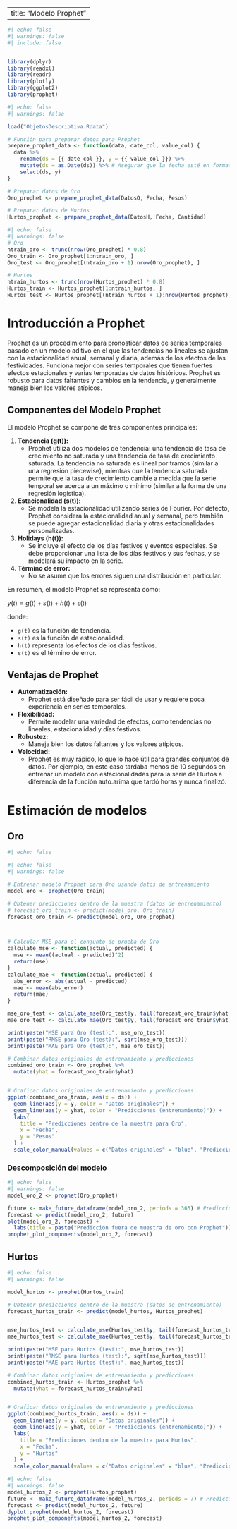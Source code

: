 
---
title: "Modelo Prophet"
---

```r
#| echo: false
#| warnings: false
#| include: false


library(dplyr)
library(readxl)
library(readr)
library(plotly)
library(ggplot2)
library(prophet)
```

```r
#| echo: false
#| warnings: false

load("ObjetosDescriptiva.Rdata")

# Función para preparar datos para Prophet
prepare_prophet_data <- function(data, date_col, value_col) {
  data %>%
    rename(ds = {{ date_col }}, y = {{ value_col }}) %>%
    mutate(ds = as.Date(ds)) %>% # Asegurar que la fecha esté en formato Date
    select(ds, y)
}

# Preparar datos de Oro
Oro_prophet <- prepare_prophet_data(DatosO, Fecha, Pesos)

# Preparar datos de Hurtos
Hurtos_prophet <- prepare_prophet_data(DatosH, Fecha, Cantidad)
```


```r
#| echo: false
#| warnings: false
# Oro
ntrain_oro <- trunc(nrow(Oro_prophet) * 0.8)
Oro_train <- Oro_prophet[1:ntrain_oro, ]
Oro_test <- Oro_prophet[(ntrain_oro + 1):nrow(Oro_prophet), ]

# Hurtos
ntrain_hurtos <- trunc(nrow(Hurtos_prophet) * 0.8)
Hurtos_train <- Hurtos_prophet[1:ntrain_hurtos, ]
Hurtos_test <- Hurtos_prophet[(ntrain_hurtos + 1):nrow(Hurtos_prophet), ]
```


# Introducción a Prophet

Prophet es un procedimiento para pronosticar datos de series temporales basado en un modelo aditivo en el que las tendencias no lineales se ajustan con la estacionalidad anual, semanal y diaria, además de los efectos de las festividades. Funciona mejor con series temporales que tienen fuertes efectos estacionales y varias temporadas de datos históricos. Prophet es robusto para datos faltantes y cambios en la tendencia, y generalmente maneja bien los valores atípicos.

## Componentes del Modelo Prophet

El modelo Prophet se compone de tres componentes principales:

1.  **Tendencia (g(t)):**
    * Prophet utiliza dos modelos de tendencia: una tendencia de tasa de crecimiento no saturada y una tendencia de tasa de crecimiento saturada. 
    La tendencia no saturada es lineal por tramos (similar a una regresión piecewise), mientras que la tendencia saturada permite que la tasa de 
    crecimiento cambie a medida que la serie temporal se acerca a un máximo o mínimo (similar a la forma de una regresión logística).
2.  **Estacionalidad (s(t)):**
    * Se modela la estacionalidad utilizando series de Fourier. Por defecto, Prophet considera la estacionalidad anual y semanal, pero también se puede agregar estacionalidad diaria y otras estacionalidades personalizadas.
3.  **Holidays (h(t)):**
    * Se incluye el efecto de los días festivos y eventos especiales. Se debe proporcionar una lista de los días festivos y sus fechas, y se modelará su impacto en la serie.
4.  **Término de error:**
    * No se asume que los errores siguen una distribución en particular.

En resumen, el modelo Prophet se representa como:

$y(t) = g(t) + s(t) + h(t) + \epsilon(t)$

donde:

* `g(t)` es la función de tendencia.
* `s(t)` es la función de estacionalidad.
* `h(t)` representa los efectos de los días festivos.
* `ε(t)` es el término de error.

## Ventajas de Prophet

* **Automatización:**
    * Prophet está diseñado para ser fácil de usar y requiere poca experiencia en series temporales.
* **Flexibilidad:**
    * Permite modelar una variedad de efectos, como tendencias no lineales, estacionalidad y días festivos.
* **Robustez:**
    * Maneja bien los datos faltantes y los valores atípicos.
* **Velocidad:**
    * Prophet es muy rápido, lo que lo hace útil para grandes conjuntos de datos. Por ejemplo, en este caso tardaba menos de 10 segundos en 
    entrenar un modelo con estacionalidades para la serie de Hurtos a diferencia de la función auto.arima que tardó horas y nunca finalizó.

# Estimación de modelos

::: panel-tabset
## Oro

```r
#| echo: false
```
```r
#| echo: false
#| warnings: false

# Entrenar modelo Prophet para Oro usando datos de entrenamiento
model_oro <- prophet(Oro_train)

# Obtener predicciones dentro de la muestra (datos de entrenamiento)
# forecast_oro_train <- predict(model_oro, Oro_train)
forecast_oro_train <- predict(model_oro, Oro_prophet)



# Calcular MSE para el conjunto de prueba de Oro
calculate_mse <- function(actual, predicted) {
  mse <- mean((actual - predicted)^2)
  return(mse)
}
calculate_mae <- function(actual, predicted) {
  abs_error <- abs(actual - predicted)
  mae <- mean(abs_error)
  return(mae)
}

mse_oro_test <- calculate_mse(Oro_test$y, tail(forecast_oro_train$yhat, 63))
mae_oro_test <- calculate_mae(Oro_test$y, tail(forecast_oro_train$yhat, 63))

print(paste("MSE para Oro (test):", mse_oro_test))
print(paste("RMSE para Oro (test):", sqrt(mse_oro_test)))
print(paste("MAE para Oro (test):", mae_oro_test))

# Combinar datos originales de entrenamiento y predicciones
combined_oro_train <- Oro_prophet %>%
  mutate(yhat = forecast_oro_train$yhat)


# Graficar datos originales de entrenamiento y predicciones
ggplot(combined_oro_train, aes(x = ds)) +
  geom_line(aes(y = y, color = "Datos originales")) +
  geom_line(aes(y = yhat, color = "Predicciones (entrenamiento)")) +
  labs(
    title = "Predicciones dentro de la muestra para Oro",
    x = "Fecha",
    y = "Pesos"
  ) +
  scale_color_manual(values = c("Datos originales" = "blue", "Predicciones (entrenamiento)" = "red"))
```
### Descomposición del modelo

```r
#| echo: false
#| warnings: false
model_oro_2 <- prophet(Oro_prophet)

future <- make_future_dataframe(model_oro_2, periods = 365) # Predicción para 1 año
forecast <- predict(model_oro_2, future)
plot(model_oro_2, forecast) +
  labs(title = paste("Predicción fuera de muestra de oro con Prophet"))
prophet_plot_components(model_oro_2, forecast)
```





## Hurtos

```r
#| echo: false
#| warnings: false

model_hurtos <- prophet(Hurtos_train)

# Obtener predicciones dentro de la muestra (datos de entrenamiento)
forecast_hurtos_train <- predict(model_hurtos, Hurtos_prophet)


mse_hurtos_test <- calculate_mse(Hurtos_test$y, tail(forecast_hurtos_train$yhat, 1606))
mae_hurtos_test <- calculate_mae(Hurtos_test$y, tail(forecast_hurtos_train$yhat, 1606))

print(paste("MSE para Hurtos (test):", mse_hurtos_test))
print(paste("RMSE para Hurtos (test):", sqrt(mse_hurtos_test)))
print(paste("MAE para Hurtos (test):", mae_hurtos_test))

# Combinar datos originales de entrenamiento y predicciones
combined_hurtos_train <- Hurtos_prophet %>%
  mutate(yhat = forecast_hurtos_train$yhat)


# Graficar datos originales de entrenamiento y predicciones
ggplot(combined_hurtos_train, aes(x = ds)) +
  geom_line(aes(y = y, color = "Datos originales")) +
  geom_line(aes(y = yhat, color = "Predicciones (entrenamiento)")) +
  labs(
    title = "Predicciones dentro de la muestra para Hurtos",
    x = "Fecha",
    y = "Hurtos"
  ) +
  scale_color_manual(values = c("Datos originales" = "blue", "Predicciones (entrenamiento)" = "red"))
```

```r
#| echo: false
#| warnings: false
model_hurtos_2 <- prophet(Hurtos_prophet)
future <- make_future_dataframe(model_hurtos_2, periods = 7) # Predicción para 1 semana
forecast <- predict(model_hurtos_2, future)
dyplot.prophet(model_hurtos_2, forecast)
prophet_plot_components(model_hurtos_2, forecast)
```


:::

